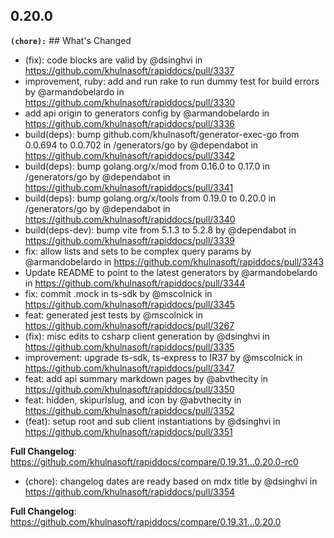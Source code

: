## 0.20.0
**`(chore):`** ## What's Changed
* (fix): code blocks are valid by @dsinghvi in https://github.com/khulnasoft/rapiddocs/pull/3337
* improvement, ruby: add and run rake to run dummy test for build errors by @armandobelardo in https://github.com/khulnasoft/rapiddocs/pull/3330
* add api origin to generators config by @armandobelardo in https://github.com/khulnasoft/rapiddocs/pull/3336
* build(deps): bump github.com/khulnasoft/generator-exec-go from 0.0.694 to 0.0.702 in /generators/go by @dependabot in https://github.com/khulnasoft/rapiddocs/pull/3342
* build(deps): bump golang.org/x/mod from 0.16.0 to 0.17.0 in /generators/go by @dependabot in https://github.com/khulnasoft/rapiddocs/pull/3341
* build(deps): bump golang.org/x/tools from 0.19.0 to 0.20.0 in /generators/go by @dependabot in https://github.com/khulnasoft/rapiddocs/pull/3340
* build(deps-dev): bump vite from 5.1.3 to 5.2.8 by @dependabot in https://github.com/khulnasoft/rapiddocs/pull/3339
* fix: allow lists and sets to be complex query params by @armandobelardo in https://github.com/khulnasoft/rapiddocs/pull/3343
* Update README to point to the latest generators by @armandobelardo in https://github.com/khulnasoft/rapiddocs/pull/3344
* fix: commit .mock in ts-sdk by @mscolnick in https://github.com/khulnasoft/rapiddocs/pull/3345
* feat: generated jest tests by @mscolnick in https://github.com/khulnasoft/rapiddocs/pull/3267
* (fix): misc edits to csharp client generation by @dsinghvi in https://github.com/khulnasoft/rapiddocs/pull/3335
* improvement: upgrade ts-sdk, ts-express to IR37 by @mscolnick in https://github.com/khulnasoft/rapiddocs/pull/3347
* feat: add api summary markdown pages by @abvthecity in https://github.com/khulnasoft/rapiddocs/pull/3350
* feat: hidden, skipurlslug, and icon by @abvthecity in https://github.com/khulnasoft/rapiddocs/pull/3352
* (feat): setup root and sub client instantiations  by @dsinghvi in https://github.com/khulnasoft/rapiddocs/pull/3351


**Full Changelog**: https://github.com/khulnasoft/rapiddocs/compare/0.19.31...0.20.0-rc0
* (chore): changelog dates are ready based on mdx title by @dsinghvi in https://github.com/khulnasoft/rapiddocs/pull/3354


**Full Changelog**: https://github.com/khulnasoft/rapiddocs/compare/0.19.31...0.20.0

